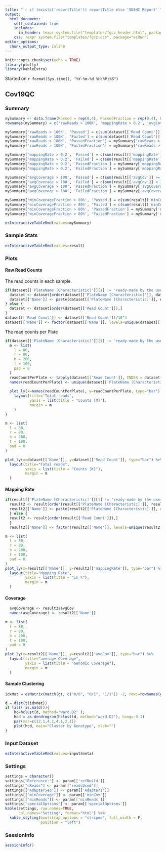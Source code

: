```yaml
---
title: "`r if (exists('reportTitle')) reportTitle else 'SUSHI Report'`"
output: 
  html_document:
    self_contained: true
    includes:
      in_header: !expr system.file("templates/fgcz_header.html", package="ezRun")
    css: !expr system.file("templates/fgcz.css", package="ezRun")
editor_options: 
  chunk_output_type: inline
---
```


```r
knitr::opts_chunk$set(echo = TRUE)
library(plotly)
library(kableExtra)
```
Started on `r format(Sys.time(), "%Y-%m-%d %H:%M:%S")`

## Cov19QC {.tabset}

### Summary
```r
mySummary <- data.frame(Passed = rep(0,4), PassedFraction = rep(0,4), Failed = rep(0,4), FailedFraction = rep(0,4))
rownames(mySummary) = c('rawReads > 100K', 'mappingRate > 0.2', 'avgCoverage > 100', 'minCoverageFraction > 80%')

mySummary['rawReads > 100K', 'Passed'] = c(sum(dataset[['Read Count']] >= 10^5))
mySummary['rawReads > 100K', 'Failed'] = c(sum(dataset[['Read Count']] < 10^5))
mySummary['rawReads > 100K', 'PassedFraction'] = mySummary['rawReads > 100K', 'Passed']/nrow(dataset)
mySummary['rawReads > 100K', 'FailedFraction'] = mySummary['rawReads > 100K', 'Failed']/nrow(dataset)

mySummary['mappingRate > 0.2', 'Passed'] = c(sum(result[['mappingRate']] >= 20, na.rm = TRUE))
mySummary['mappingRate > 0.2', 'Failed'] = c(sum(result[['mappingRate']] < 20, na.rm = TRUE))
mySummary['mappingRate > 0.2', 'PassedFraction'] = mySummary['mappingRate > 0.2', 'Passed']/nrow(result)
mySummary['mappingRate > 0.2', 'FailedFraction'] = mySummary['mappingRate > 0.2', 'Failed']/nrow(result)

mySummary['avgCoverage > 100', 'Passed'] = c(sum(result[['avgCov']] >= 100, na.rm = TRUE))
mySummary['avgCoverage > 100', 'Failed'] = c(sum(result[['avgCov']] < 100, na.rm = TRUE))
mySummary['avgCoverage > 100', 'PassedFraction'] = mySummary['avgCoverage > 100', 'Passed']/nrow(result)
mySummary['avgCoverage > 100', 'FailedFraction'] = mySummary['avgCoverage > 100', 'Failed']/nrow(result)

mySummary['minCoverageFraction > 80%', 'Passed'] = c(sum(result[['minCov']] >= 0.8))
mySummary['minCoverageFraction > 80%', 'Failed'] = c(sum(result[['minCov']] < 0.8))
mySummary['minCoverageFraction > 80%', 'PassedFraction'] = mySummary['minCoverageFraction > 80%', 'Passed']/nrow(result)
mySummary['minCoverageFraction > 80%', 'FailedFraction'] = mySummary['minCoverageFraction > 80%', 'Failed']/nrow(result)

ezInteractiveTableRmd(values=mySummary)
```

### Sample Stats
```r
ezInteractiveTableRmd(values=result)
```

### Plots

#### Raw Read Counts
The read counts in each sample.

```r
if(dataset[['PlateName [Characteristic]']][1] != 'ready-made by the user'){
  dataset <- dataset[order(dataset[['PlateName [Characteristic]']], dataset[['Read Count']]),]
  dataset[['Name']] <- paste(dataset[['PlateName [Characteristic]']], dataset[['Name']], sep = '_')
} else {
  dataset <- dataset[order(dataset[['Read Count']]),]
}
dataset[['Read Count']] <- dataset[['Read Count']]/10^3
dataset[['Name']] <- factor(dataset[['Name']], levels=unique(dataset[['Name']]))
```

The read counts per Plate

```r
if(dataset[['PlateName [Characteristic]']][1] != 'ready-made by the user'){
  m <- list(
    l = 80,
    r = 80,
    b = 200,
    t = 100,
    pad = 0
  )
  readCountPerPlate <- tapply(dataset[['Read Count']], INDEX = dataset[['PlateName [Characteristic]']], sum)/10^3
  names(readCountPerPlate) <- unique(dataset[['PlateName [Characteristic]']])
  
  plot_ly(x=names(readCountPerPlate), y=readCountPerPlate, type="bar") %>%
    layout(title="Total reads",
           yaxis = list(title = "Counts [M]"),
           margin = m
    )
}
```


```r
m <- list(
  l = 80,
  r = 80,
  b = 200,
  t = 100,
  pad = 0
)

plot_ly(x=dataset[['Name']], y=dataset[['Read Count']], type="bar") %>%
  layout(title="Total reads",
         yaxis = list(title = "Counts [K]"),
         margin = m
  )
```
#### Mapping Rate

```r
if(result[['PlateName [Characteristic]']][1] != 'ready-made by the user'){
  result2 <- result[order(result[['PlateName [Characteristic]']], result[['Read Count']]),]
  result2[['Name']] <- paste(result2[['PlateName [Characteristic]']], result2[['Name']], sep = '_')
  } else {
  result2 <- result[order(result[['Read Count']]),] 
  }
  result2[['Name']] <- factor(result2[['Name']], levels=unique(result2[['Name']]))
```

```r
m <- list(
  l = 80,
  r = 80,
  b = 200,
  t = 100,
  pad = 0
)
plot_ly(x=result2[['Name']], y=result2[['mappingRate']], type="bar") %>%
  layout(title="Mapping Rate",
         yaxis = list(title = "in %"),
         margin = m
  )
```

#### Coverage

```r
  avgCoverage <- result2$avgCov
  names(avgCoverage) <- result2[['Name']]
```

```r
m <- list(
  l = 80,
  r = 80,
  b = 200,
  t = 100,
  pad = 0
)
plot_ly(x=result2[['Name']], y=result2[['avgCov']], type="bar") %>%
  layout(title="average Coverage",
         yaxis = list(title = "Genomic Coverage"),
         margin = m
  )
```

#### Sample Clustering 
```r
idxMat = ezMatrix(match(gt, c("0/0", "0/1", "1/1")) -2, rows=rownames(gt), cols=sub('.bam','', basename(colnames(gt))))

d = dist(t(idxMat))
if (all(!is.na(d))){
    hc=hclust(d, method="ward.D2" );
    hcd = as.dendrogram(hclust(d, method="ward.D2"), hang=-0.1)
    par(mar=c(12.1,4.1,4.1,2.1))
    plot(hcd, main="Cluster by Genotype", xlab="")
}
```


### Input Dataset
```r
ezInteractiveTableRmd(values=input$meta)
```
### Settings
```r
settings = character()
settings["Reference:"] <- param[['refBuild']]
settings["nReads"] <- param[['readsUsed']]
settings[["AdapterSeq"]] <- param[['Adapter1']]
settings[["minCoverage"]] <- param[['minCov']]
settings[["minReads"]] <- param[['minReads']]
settings["specialOptions"] <- param[['specialOptions']]
kable(settings, row.names=TRUE, 
      col.names="Setting", format="html") %>%
  kable_styling(bootstrap_options = "striped", full_width = F,
                position = "left")
```

### SessionInfo
```r
sessionInfo()
```
